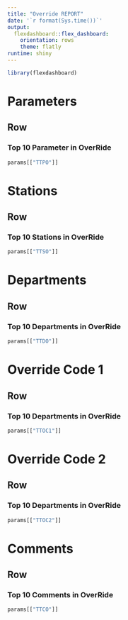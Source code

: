 ```yaml
---
title: "Override REPORT"
date: '`r format(Sys.time())`'
output:
  flexdashboard::flex_dashboard:
    orientation: rows
    theme: flatly
runtime: shiny
---
```


```r
library(flexdashboard)
```

Parameters
=======================================================================

Row
-----------------------------------------------------------------------

### Top 10 Parameter in OverRide

```r
params[["TTPO"]]
```

Stations
=======================================================================

Row
-----------------------------------------------------------------------

### Top 10 Stations in OverRide

```r
params[["TTSO"]]
```


Departments
=======================================================================

Row
-----------------------------------------------------------------------

### Top 10 Departments in OverRide

```r
params[["TTDO"]]
```

Override Code 1
=======================================================================

Row
-----------------------------------------------------------------------

### Top 10 Departments in OverRide

```r
params[["TTOC1"]]
```

Override Code 2
=======================================================================

Row
-----------------------------------------------------------------------

### Top 10 Departments in OverRide

```r
params[["TTOC2"]]
```

Comments
=======================================================================

Row
-----------------------------------------------------------------------

### Top 10 Comments in OverRide

```r
params[["TTCO"]]
```